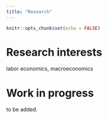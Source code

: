```yaml
---
title: "Research"
---
```


```r
knitr::opts_chunk$set(echo = FALSE)
```

# Research interests

labor economics, macroeconomics

# Work in progress

to be added.

